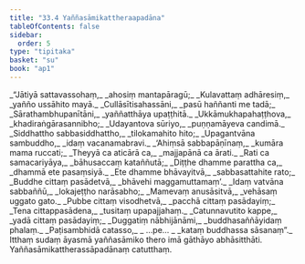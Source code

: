 ```yaml
---
title: "33.4 Yaññasāmikattheraapadāna"
tableOfContents: false
sidebar:
  order: 5
type: "tipitaka"
basket: "su"
book: "ap1"
---
```



<DynamicBreadcrumb />

<Division number="17" book="ap1">

<Paragraph number="3608" type="verses" book="ap1">
_“Jātiyā sattavassohaṃ,_  
_ahosiṃ mantapāragū;_  
_Kulavattaṃ adhāresiṃ,_  
_yañño ussāhito mayā._  

</Paragraph>

</Division>
<Division number="18" book="ap1">

<Paragraph number="3609" type="verses" book="ap1">
_Cullāsītisahassāni,_  
_pasū haññanti me tadā;_  
_Sārathambhupanītāni,_  
_yaññatthāya upaṭṭhitā._  

</Paragraph>

</Division>
<Division number="19" book="ap1">

<Paragraph number="3610" type="verses" book="ap1">
_Ukkāmukhapahaṭṭhova,_  
_khadiraṅgārasannibho;_  
_Udayantova sūriyo,_  
_puṇṇamāyeva candimā._  

</Paragraph>

</Division>
<Division number="20" book="ap1">

<Paragraph number="3611" type="verses" book="ap1">
_Siddhattho sabbasiddhattho,_  
_tilokamahito hito;_  
_Upagantvāna sambuddho,_  
_idaṃ vacanamabravi._  

</Paragraph>

</Division>
<Division number="21" book="ap1">

<Paragraph number="3612" type="verses" book="ap1">
_‘Ahiṃsā sabbapāṇīnaṃ,_  
_kumāra mama ruccati;_  
_Theyyā ca aticārā ca,_  
_majjapānā ca ārati._  

</Paragraph>

</Division>
<Division number="22" book="ap1">

<Paragraph number="3613" type="verses" book="ap1">
_Rati ca samacariyāya,_  
_bāhusaccaṃ kataññutā;_  
_Diṭṭhe dhamme parattha ca,_  
_dhammā ete pasaṃsiyā._  

</Paragraph>

</Division>
<Division number="23" book="ap1">

<Paragraph number="3614" type="verses" book="ap1">
_Ete dhamme bhāvayitvā,_  
_sabbasattahite rato;_  
_Buddhe cittaṃ pasādetvā,_  
_bhāvehi maggamuttamaṃ’._  

</Paragraph>

</Division>
<Division number="24" book="ap1">

<Paragraph number="3615" type="verses" book="ap1">
_Idaṃ vatvāna sabbaññū,_  
_lokajeṭṭho narāsabho;_  
_Mamevaṃ anusāsitvā,_  
_vehāsaṃ uggato gato._  

</Paragraph>

</Division>
<Division number="25" book="ap1">

<Paragraph number="3616" type="verses" book="ap1">
_Pubbe cittaṃ visodhetvā,_  
_pacchā cittaṃ pasādayiṃ;_  
_Tena cittappasādena,_  
_tusitaṃ upapajjahaṃ._  

</Paragraph>

</Division>
<Division number="26" book="ap1">

<Paragraph number="3617" type="verses" book="ap1">
_Catunnavutito kappe,_  
_yadā cittaṃ pasādayiṃ;_  
_Duggatiṃ nābhijānāmi,_  
_buddhasaññāyidaṃ phalaṃ._  

</Paragraph>

</Division>
<Division number="27" book="ap1">

<Paragraph number="3618" type="verses" book="ap1">
_Paṭisambhidā catasso,_  
_ …pe… _  
_kataṃ buddhassa sāsanaṃ”._  

</Paragraph>

<Paragraph number="3619" book="ap1">
Itthaṃ sudaṃ āyasmā yaññasāmiko thero imā gāthāyo abhāsitthāti.

</Paragraph>
</Division>

<Paragraph number="3620" type="center" book="ap1">
Yaññasāmikattherassāpadānaṃ catutthaṃ.
</Paragraph>